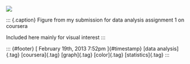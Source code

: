 

![](../../media/43526251665.png)

::: {.caption}
Figure from my submission for data analysis assignment 1 on coursera

Included here mainly for visual interest
:::

::: {#footer}
[ February 19th, 2013 7:52pm ]{#timestamp} [data analysis]{.tag}
[coursera]{.tag} [graph]{.tag} [color]{.tag} [statistics]{.tag}
:::


